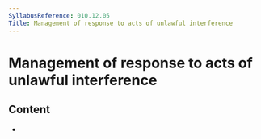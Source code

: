 ```yaml
---
SyllabusReference: 010.12.05
Title: Management of response to acts of unlawful interference
---
```


# Management of response to acts of unlawful interference

## Content

- <Link href="010.12.05.01" />
